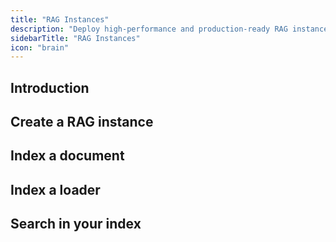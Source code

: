 ```yaml
---
title: "RAG Instances"
description: "Deploy high-performance and production-ready RAG instances."
sidebarTitle: "RAG Instances"
icon: "brain"
---
```


## Introduction

## Create a RAG instance

## Index a document

## Index a loader

## Search in your index